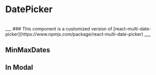 

# DatePicker

<br />
___
### This component is a customized version of [react-multi-date-picker](https://www.npmjs.com/package/react-multi-date-picker)
___
<br />
<Meta of={stories} />
<Story of={stories.Default} />
<Source of={stories.Default} />
<Controls of={stories.Default} />


## MinMaxDates
<Story of={stories.MinMaxDates} />
<Source of={stories.MinMaxDates} />

## In Modal
<Source of={stories.InModal} />